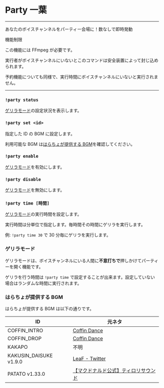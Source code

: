 

# Party 一葉

<CommandArgs versionAvailableFrom="v1.0.0" commandName="kaere" />

---

あなたのボイスチャンネルをパーティー会場に！数なしで即時発動

<Callout type="warning">

機能制限

この機能には FFmpeg が必要です。

</Callout>

<Callout type="info">

実行者がボイスチャンネルにいないとこのコマンドは安全装置によって封じ込められます。

予約機能についても同様で、実行時間にボイスチャンネルにいないと実行されません。

</Callout>

---

### `!party status`

[ゲリラモード](#ゲリラモード)の設定状況を表示します。

### `!party set <id>`

指定した ID の BGM に設定します。

利用可能な BGM は[はらちょが提供する BGM](#はらちょが提供する-bgm)を確認してください。

### `!party enable`

[ゲリラモード](#ゲリラモード)を有効にします。

### `!party disable`

[ゲリラモード](#ゲリラモード)を無効にします。

### `!party time [時間]`

[ゲリラモード](#ゲリラモード)の実行時間を設定します。

実行時間は分単位で指定します。毎時間その時間にゲリラを実行します。

例: `!party time 30` で 30 分毎にゲリラを実行します。

### ゲリラモード

ゲリラモードは、ボイスチャンネルにいる人間に**不意打ちで**押しかけてパーティーを開く機能です。

ゲリラを行う時間は `!party time` で設定することが出来ます。設定していない場合はランダムな時間に実行されます。

### はらちょが提供する BGM

はらちょが提供する BGM は以下の通りです。

| ID                                                  | 元ネタ                                                                              |
| --------------------------------------------------- | ----------------------------------------------------------------------------------- |
| COFFIN_INTRO                                        | [Coffin Dance](https://www.youtube.com/watch?v=j9V78UbdzWI)                         |
| COFFIN_DROP                                         | [Coffin Dance](https://www.youtube.com/watch?v=j9V78UbdzWI)                         |
| KAKAPO                                              | 不明                                                                                |
| KAKUSIN_DAISUKE <VersionBadge>v1.9.0</VersionBadge> | [LeaF - Twitter](https://twitter.com/7eaF/status/1509153813235892229)               |
| PATATO <VersionBadge>v1.33.0</VersionBadge>         | [【マクドナルド公式】ティロリサウンド](https://www.youtube.com/watch?v=8NjhfastLts) |
